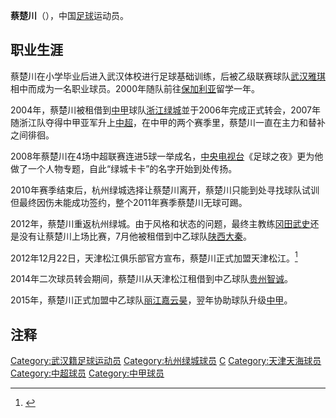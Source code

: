 {{Football player infobox
| playername = 蔡楚川
| image =
| fullname = 蔡楚川
| height = 182厘米
| nickname = 绿城卡卡
| dateofbirth = {{Birth date and age|year=1983|month=12|day=5}}
| cityofbirth =
| countryofbirth = {{flagicon|CHN}} [[中国|中国]][[湖北省|湖北省]][[武汉|武汉]]
| currentclub = [[丽江嘉云昊|丽江嘉云昊]]
| clubnumber = 
| position = [[中场|中场]]
| youthyears = 2000年
| youthclubs = [[武汉雅琪足球俱乐部|武汉雅琪]]
| years = 2001-2003年<br>2004-2010年<br>2012年<br>2012年<br>2013-2014年<br>2014年<br>2015-
| clubs = [[武汉雅琪足球俱乐部|武汉雅琪]]<br>[[杭州绿城|杭州绿城]]<br>[[杭州绿城|杭州绿城]]<br>→ [[陕西大秦|陕西大秦]] (租借)<br>[[天津松江|天津松江]]<br>→ [[贵州智诚|贵州智诚]] (租借)<br>[[丽江嘉云昊|丽江嘉云昊]]
| caps(goals) = <br>112 (15)<br> 0 (0)<br>12 (3)<br>31 (1)<br/>10 (2)<br>33 (1)
| nationalyears =
| nationalteam =
| nationalcaps(goals) =
| pcupdate = 3-11-2014
| ntupdate = 
| manageryears =
| managerclubs =
}}

'''蔡楚川'''（{{bd|1983年|12月5日|catIdx=C}}），中国[[足球|足球]]运动员。

==职业生涯==
蔡楚川在小学毕业后进入武汉体校进行足球基础训练，后被乙级联赛球队[[武汉雅琪足球俱乐部|武汉雅琪]]相中而成为一名职业球员。2000年随队前往[[保加利亚|保加利亚]]留学一年。

2004年，蔡楚川被租借到[[中甲|中甲]]球队[[浙江绿城|浙江绿城]]並于2006年完成正式转会，2007年随浙江队夺得中甲亚军升上[[中超|中超]]，在中甲的两个赛季里，蔡楚川一直在主力和替补之间徘徊。

2008年蔡楚川在4场中超联赛连进5球一举成名，[[中国中央电视台|中央电视台]]《足球之夜》更为他做了一个人物专题，自此“绿城卡卡”的名字开始到处传扬。

2010年赛季结束后，杭州绿城选择让蔡楚川离开，蔡楚川只能到处寻找球队试训但最终因伤未能成功签约，整个2011年赛季蔡楚川无球可踢。

2012年，蔡楚川重返杭州绿城。由于风格和状态的问题，最终主教练[[冈田武史|冈田武史]]还是没有让蔡楚川上场比赛，7月他被租借到中乙球队[[陕西大秦|陕西大秦]]。

2012年12月22日，天津松江俱乐部官方宣布，蔡楚川正式加盟天津松江。<ref>{{Cite web |url=http://sports.ifeng.com/gnzq/zhongjia/detail_2012_12/23/20441871_0.shtml |title=蔡楚川加盟天津松江 |accessdate=2012-12-29 |archive-date=2013-01-16 |archive-url=https://web.archive.org/web/20130116200342/http://sports.ifeng.com/gnzq/zhongjia/detail_2012_12/23/20441871_0.shtml |dead-url=no }}</ref>

2014年二次球员转会期间，蔡楚川从天津松江租借到中乙球队[[贵州智诚|贵州智诚]]。

2015年，蔡楚川正式加盟中乙球队[[丽江嘉云昊|丽江嘉云昊]]，翌年协助球队升级[[中甲|中甲]]。

==注释==
{{reflist}}


{{2009年杭州绿城名单}}
{{2010年中超分类名单杭州}}
{{2012年中超分类名单杭州}}
{{2012年中乙分类名单陕西大秦力菲克}}
{{2013年中甲分类名单松江}}
{{2014年中甲分类名单松江}}
{{2014年中乙分类名单贵州智诚}}
{{2015年中乙分类名单丽江嘉云昊}}
{{2016年中乙分类名单丽江嘉云昊}}
{{2017年中甲分类名单云南}}
{{2018年中乙分类名单云南}}

{{DEFAULTSORT:Cai Chuchuan}}
[[Category:武汉籍足球运动员|Category:武汉籍足球运动员]]
[[Category:杭州绿城球员|Category:杭州绿城球员]]
[[Category:蔡姓|C]]
[[Category:天津天海球员|Category:天津天海球员]]
[[Category:中超球员|Category:中超球员]]
[[Category:中甲球员|Category:中甲球员]]